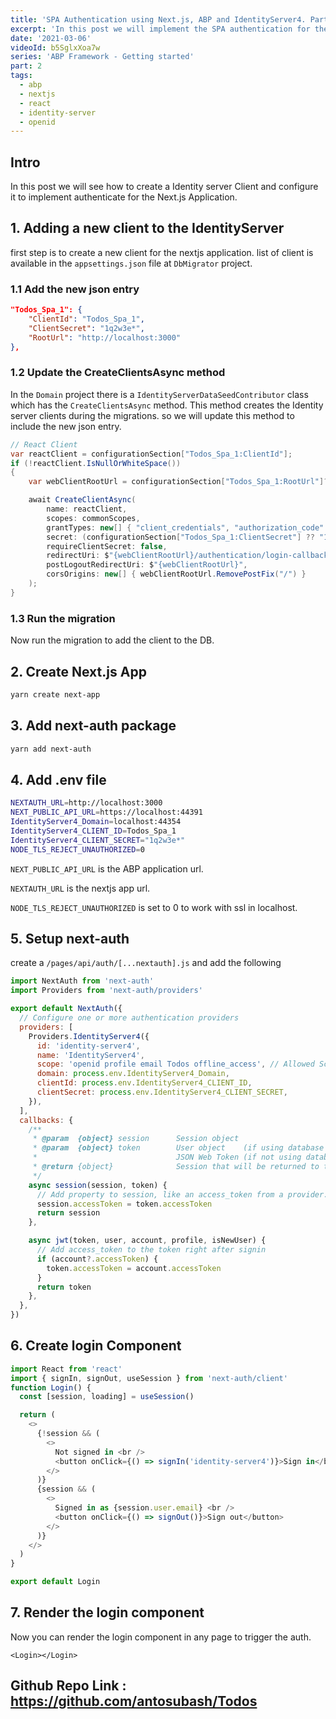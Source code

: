 ```yaml
---
title: 'SPA Authentication using Next.js, ABP and IdentityServer4. Part 2'
excerpt: 'In this post we will implement the SPA authentication for the Nexjs.js app as the frontend and ABP with IdentityServer as Backend'
date: '2021-03-06'
videoId: b5SglxXoa7w
series: 'ABP Framework - Getting started'
part: 2
tags:
  - abp
  - nextjs
  - react
  - identity-server
  - openid
---
```


<TOCInline toc={props.toc} asDisclosure />

## Intro

In this post we will see how to create a Identity server Client and configure it to implement authenticate for the Next.js Application.

## 1. Adding a new client to the IdentityServer

first step is to create a new client for the nextjs application. list of client is available in the `appsettings.json` file at `DbMigrator` project.

### 1.1 Add the new json entry

```json
"Todos_Spa_1": {
    "ClientId": "Todos_Spa_1",
    "ClientSecret": "1q2w3e*",
    "RootUrl": "http://localhost:3000"
},
```

### 1.2 Update the CreateClientsAsync method

In the `Domain` project there is a `IdentityServerDataSeedContributor` class which has the `CreateClientsAsync` method. This method creates the Identity server clients during the migrations. so we will update this method to include the new json entry.

```cs
// React Client
var reactClient = configurationSection["Todos_Spa_1:ClientId"];
if (!reactClient.IsNullOrWhiteSpace())
{
    var webClientRootUrl = configurationSection["Todos_Spa_1:RootUrl"]?.TrimEnd('/');

    await CreateClientAsync(
        name: reactClient,
        scopes: commonScopes,
        grantTypes: new[] { "client_credentials", "authorization_code" },
        secret: (configurationSection["Todos_Spa_1:ClientSecret"] ?? "1q2w3e*").Sha256(),
        requireClientSecret: false,
        redirectUri: $"{webClientRootUrl}/authentication/login-callback/identity-server4",
        postLogoutRedirectUri: $"{webClientRootUrl}",
        corsOrigins: new[] { webClientRootUrl.RemovePostFix("/") }
    );
}
```

### 1.3 Run the migration

Now run the migration to add the client to the DB.

## 2. Create Next.js App

```bash
yarn create next-app
```

## 3. Add next-auth package

```bash
yarn add next-auth
```

## 4. Add .env file

```bash
NEXTAUTH_URL=http://localhost:3000
NEXT_PUBLIC_API_URL=https://localhost:44391
IdentityServer4_Domain=localhost:44354
IdentityServer4_CLIENT_ID=Todos_Spa_1
IdentityServer4_CLIENT_SECRET="1q2w3e*"
NODE_TLS_REJECT_UNAUTHORIZED=0
```

`NEXT_PUBLIC_API_URL` is the ABP application url.

`NEXTAUTH_URL` is the nextjs app url.

`NODE_TLS_REJECT_UNAUTHORIZED` is set to 0 to work with ssl in localhost.

## 5. Setup next-auth

create a `/pages/api/auth/[...nextauth].js` and add the following

```js
import NextAuth from 'next-auth'
import Providers from 'next-auth/providers'

export default NextAuth({
  // Configure one or more authentication providers
  providers: [
    Providers.IdentityServer4({
      id: 'identity-server4',
      name: 'IdentityServer4',
      scope: 'openid profile email Todos offline_access', // Allowed Scopes
      domain: process.env.IdentityServer4_Domain,
      clientId: process.env.IdentityServer4_CLIENT_ID,
      clientSecret: process.env.IdentityServer4_CLIENT_SECRET,
    }),
  ],
  callbacks: {
    /**
     * @param  {object} session      Session object
     * @param  {object} token        User object    (if using database sessions)
     *                               JSON Web Token (if not using database sessions)
     * @return {object}              Session that will be returned to the client
     */
    async session(session, token) {
      // Add property to session, like an access_token from a provider.
      session.accessToken = token.accessToken
      return session
    },

    async jwt(token, user, account, profile, isNewUser) {
      // Add access_token to the token right after signin
      if (account?.accessToken) {
        token.accessToken = account.accessToken
      }
      return token
    },
  },
})
```

## 6. Create login Component

```js
import React from 'react'
import { signIn, signOut, useSession } from 'next-auth/client'
function Login() {
  const [session, loading] = useSession()

  return (
    <>
      {!session && (
        <>
          Not signed in <br />
          <button onClick={() => signIn('identity-server4')}>Sign in</button>
        </>
      )}
      {session && (
        <>
          Signed in as {session.user.email} <br />
          <button onClick={() => signOut()}>Sign out</button>
        </>
      )}
    </>
  )
}

export default Login
```

## 7. Render the login component

Now you can render the login component in any page to trigger the auth.

`<Login></Login>`

## Github Repo Link : https://github.com/antosubash/Todos
